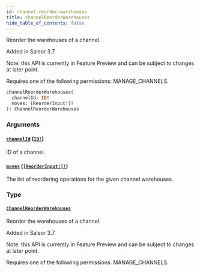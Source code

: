 ```yaml
---
id: channel-reorder-warehouses
title: channelReorderWarehouses
hide_table_of_contents: false
---
```


Reorder the warehouses of a channel.

Added in Saleor 3.7.

Note: this API is currently in Feature Preview and can be subject to changes at later point.

Requires one of the following permissions: MANAGE_CHANNELS.

```graphql
channelReorderWarehouses(
  channelId: ID!
  moves: [ReorderInput!]!
): ChannelReorderWarehouses
```

### Arguments

#### [`channelId`](#) ([`ID!`](../../../developer/api-reference/scalars/id))

ID of a channel.

#### [`moves`](#) ([`[ReorderInput!]!`](../../../developer/api-reference/inputs/reorder-input))

The list of reordering operations for the given channel warehouses.

### Type

#### [`ChannelReorderWarehouses`](../../../developer/api-reference/objects/channel-reorder-warehouses)

Reorder the warehouses of a channel.

Added in Saleor 3.7.

Note: this API is currently in Feature Preview and can be subject to changes at later point.

Requires one of the following permissions: MANAGE_CHANNELS.

